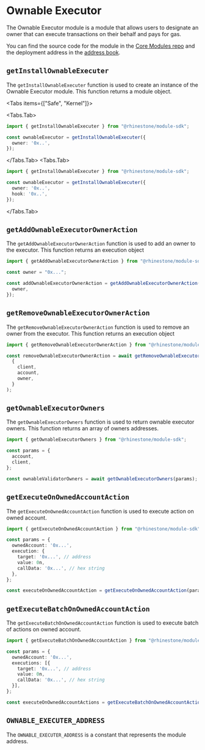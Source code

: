 
# Ownable Executor

The Ownable Executor module is a module that allows users to designate an owner that can execute transactions on their behalf and pays for gas.

You can find the source code for the module in the [Core Modules repo](https://github.com/rhinestonewtf/core-modules/tree/main/src/OwnableExecutor) and the deployment address in the [address book](../../overview/address-book.mdx).

## `getInstallOwnableExecuter`

The `getInstallOwnableExecuter` function is used to create an instance of the Ownable Executor module. This function returns a module object.

<Tabs items={["Safe", "Kernel"]}>

<Tabs.Tab>

```typescript
import { getInstallOwnableExecuter } from "@rhinestone/module-sdk";

const ownableExecutor = getInstallOwnableExecuter({
  owner: '0x..',
});
```

</Tabs.Tab>
<Tabs.Tab>
```typescript
import { getInstallOwnableExecuter } from "@rhinestone/module-sdk";

const ownableExecutor = getInstallOwnableExecuter({
  owner: '0x..',
  hook: '0x..',
});
```
</Tabs.Tab>
</Tabs>


## `getAddOwnableExecutorOwnerAction`

The `getAddOwnableExecutorOwnerAction` function is used to add an owner to the executor. This function returns an execution object

```typescript
import { getAddOwnableExecutorOwnerAction } from "@rhinestone/module-sdk";

const owner = "0x...";

const addOwnableExecutorOwnerAction = getAddOwnableExecutorOwnerAction({
  owner,
});
```

## `getRemoveOwnableExecutorOwnerAction`

The `getRemoveOwnableExecutorOwnerAction` function is used to remove an owner from the executor. This function returns an execution object

```typescript
import { getRemoveOwnableExecutorOwnerAction } from "@rhinestone/module-sdk";

const removeOwnableExecutorOwnerAction = await getRemoveOwnableExecutorOwnerAction(
  {
    client,
    account,
    owner,
  }
);
```

## `getOwnableExecutorOwners`

The `getOwnableExecutorOwners` function is used to return ownable executor owners. This function returns an array of owners addresses.

```typescript
import { getOwnableExecutorOwners } from "@rhinestone/module-sdk";

const params = {
  account,
  client,
};

const ownableValidatorOwners = await getOwnableExecutorOwners(params);
```

## `getExecuteOnOwnedAccountAction`

The `getExecuteOnOwnedAccountAction` function is used to execute action on owned account.

```typescript
import { getExecuteOnOwnedAccountAction } from "@rhinestone/module-sdk";

const params = {
  ownedAccount: '0x...',
  execution: {
    target: '0x...', // address
    value: 0n,
    callData: '0x...', // hex string
  },
};

const executeOnOwnedAccountAction = getExecuteOnOwnedAccountAction(params);
```

## `getExecuteBatchOnOwnedAccountAction`

The `getExecuteBatchOnOwnedAccountAction` function is used to execute batch of actions on owned account.

```typescript
import { getExecuteBatchOnOwnedAccountAction } from "@rhinestone/module-sdk";

const params = {
  ownedAccount: '0x...',
  executions: [{
    target: '0x...', // address
    value: 0n,
    callData: '0x...', // hex string
  }],
};

const executeOnOwnedAccountActions = getExecuteBatchOnOwnedAccountAction(params);
```

## `OWNABLE_EXECUTER_ADDRESS`

The `OWNABLE_EXECUTER_ADDRESS` is a constant that represents the module address.
